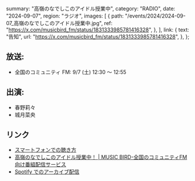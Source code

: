   summary: "高嶺のなでしこのアイドル授業中",
  category: "RADIO",
  date: "2024-09-07",
  region: "ラジオ",
  images: [
    {
      path: "/events/2024/2024-09-07_高嶺のなでしこのアイドル授業中.jpg",
      ref: "https://x.com/musicbird_fm/status/1831333985781416328",
    },
  ],
  link: {
    text: "告知",
    url: "https://x.com/musicbird_fm/status/1831333985781416328",
  },
};

## 放送:

- 全国のコミュニティ FM: 9/7 (土) 12:30 〜 12:55

## 出演:

- 春野莉々
- 城月菜央

## リンク

- [スマートフォンでの聴き方](https://x.com/Radimo_info/status/1776220140100878439)
- [高嶺のなでしこのアイドル授業中！ | MUSIC BIRD-全国のコミュニティFM向け番組配信サービス](https://musicbird.jp/cfm/timetable/takaneko/)
- [Spotify でのアーカイブ配信](https://open.spotify.com/show/0SClNfJIdHTUH615FeFKSa?si=765898e4f6774115)
